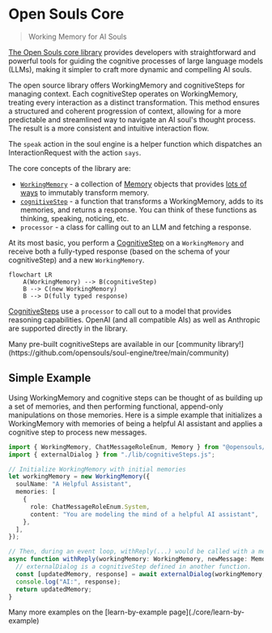 # Open Souls Core

> Working Memory for AI Souls

[The Open Souls core library](https://www.npmjs.com/package/@opensouls/core) provides developers with straightforward and powerful tools for guiding the cognitive processes of large language models (LLMs), making it simpler to craft more dynamic and compelling AI souls.

The open source library offers WorkingMemory and cognitiveSteps for managing context. Each cognitiveStep operates on WorkingMemory, treating every interaction as a distinct transformation. This method ensures a structured and coherent progression of context, allowing for a more predictable and streamlined way to navigate an AI soul's thought process. The result is a more consistent and intuitive interaction flow.

The `speak` action in the soul engine is a helper function which dispatches an InteractionRequest with the action `says`.

The core concepts of the library are:
* [`WorkingMemory`](./core/working-memory) - a collection of [Memory](working-memory#the-memory-interface) objects that provides [lots of ways](core/list-manipulation) to immutably transform memory.
* [`cognitiveStep`](./core/cognitive-step) - a function that transforms a WorkingMemory, adds to its memories, and returns a response. You can think of these functions as thinking, speaking, noticing, etc.
* `processor` - a class for calling out to an LLM and fetching a response.

At its most basic, you perform a [CognitiveStep](core/cognitive-step) on a `WorkingMemory` and receive both a fully-typed response (based on the schema of your cognitiveStep) and a new `WorkingMemory`. 

```mermaid
flowchart LR
    A(WorkingMemory) --> B(cognitiveStep)
    B --> C(new WorkingMemory)
    B --> D(fully typed response)
```

[CognitiveSteps](./cognitive-step) use a `processor` to call out to a model that provides reasoning capabilities. OpenAI (and all compatible AIs) as well as Anthropic are supported directly in the library.


<Callout type="info" emoji="ℹ️">
  Many pre-built cognitiveSteps are available in our [community library!](https://github.com/opensouls/soul-engine/tree/main/community)
</Callout>

## Simple Example

Using WorkingMemory and cognitive steps can be thought of as building up a set of memories, and then performing functional, append-only manipulations on those memories. Here is a simple example that initializes a WorkingMemory with memories of being a helpful AI assistant and applies a cognitive step to process new messages.

```ts
import { WorkingMemory, ChatMessageRoleEnum, Memory } from "@opensouls/core";
import { externalDialog } from "./lib/cognitiveSteps.js";

// Initialize WorkingMemory with initial memories
let workingMemory = new WorkingMemory({
  soulName: "A Helpful Assistant",
  memories: [
    {
      role: ChatMessageRoleEnum.System,
      content: "You are modeling the mind of a helpful AI assistant",
    },
  ],
});

// Then, during an event loop, withReply(...) would be called with a memory of each new message:
async function withReply(workingMemory: WorkingMemory, newMessage: Memory): Promise<WorkingMemory> {
  // externalDialog is a cognitiveStep defined in another function.
  const [updatedMemory, response] = await externalDialog(workingMemory, newMessage);
  console.log("AI:", response);
  return updatedMemory;
}
```

<Callout type="info" emoji="ℹ️">
  Many more examples on the [learn-by-example page](./core/learn-by-example)
</Callout>
